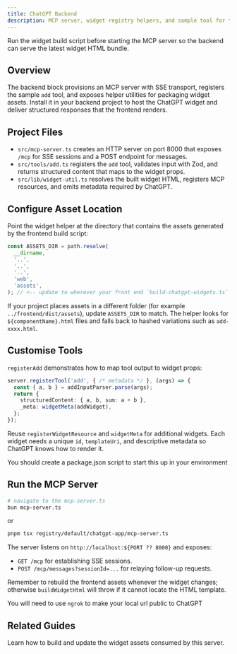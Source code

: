 ```yaml
---
title: ChatGPT Backend
description: MCP server, widget registry helpers, and sample tool for the ChatGPT widget backend.
---
```


<Callout title="Backend Pairing" type="warning">
  Run the <Link href="/docs/chatgpt-app/frontend">widget build script</Link> before starting the MCP server so the backend can serve the latest widget HTML bundle.
</Callout>

## Overview

The backend block provisions an MCP server with SSE transport, registers the sample `add` tool, and exposes helper utilities for packaging widget assets. Install it in your backend project to host the ChatGPT widget and deliver structured responses that the frontend renders.

<InstallTabs component="chatgpt-app-backend" />

## Project Files

- `src/mcp-server.ts` creates an HTTP server on port 8000 that exposes `/mcp` for SSE sessions and a POST endpoint for messages.
- `src/tools/add.ts` registers the `add` tool, validates input with Zod, and returns structured content that maps to the widget props.
- `src/lib/widget-util.ts` resolves the built widget HTML, registers MCP resources, and emits metadata required by ChatGPT.

## Configure Asset Location

Point the widget helper at the directory that contains the assets generated by the frontend build script:

```ts
const ASSETS_DIR = path.resolve(
  __dirname,
  '..',
  '..',
  '..',
  'web',
  'assets',
); // <-- update to wherever your front end `build-chatgpt-widgets.ts` puts your `assets` directory
```

If your project places assets in a different folder (for example `../frontend/dist/assets`), update `ASSETS_DIR` to match. The helper looks for `${componentName}.html` files and falls back to hashed variations such as `add-xxxx.html`.

## Customise Tools

`registerAdd` demonstrates how to map tool output to widget props:

```ts
server.registerTool('add', { /* metadata */ }, (args) => {
  const { a, b } = addInputParser.parse(args);
  return {
    structuredContent: { a, b, sum: a + b },
    _meta: widgetMeta(addWidget),
  };
});
```

Reuse `registerWidgetResource` and `widgetMeta` for additional widgets. Each widget needs a unique `id`, `templateUri`, and descriptive metadata so ChatGPT knows how to render it.

You should create a package.json script to start this up in your environment
## Run the MCP Server
```bash
# navigate to the mcp-server.ts
bun mcp-server.ts
```

or

```bash
pnpm tsx registry/default/chatgpt-app/mcp-server.ts
```

The server listens on `http://localhost:${PORT ?? 8000}` and exposes:

- `GET /mcp` for establishing SSE sessions.
- `POST /mcp/messages?sessionId=...` for relaying follow-up requests.

Remember to rebuild the frontend assets whenever the widget changes; otherwise `buildWidgetHtml` will throw if it cannot locate the HTML template.

You will need to use `ngrok` to make your local url public to ChatGPT

## Related Guides

<Card title="ChatGPT Widget Frontend" href="/docs/chatgpt-app/frontend">
  Learn how to build and update the widget assets consumed by this server.
</Card>
